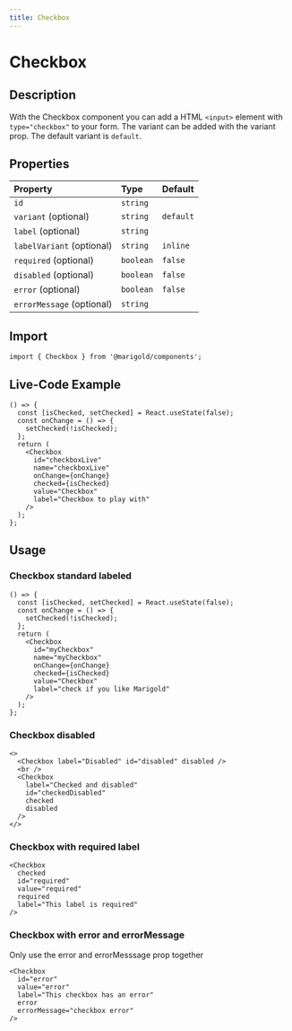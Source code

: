 ```yaml
---
title: Checkbox
---
```


# Checkbox

## Description

With the Checkbox component you can add a HTML `<input>` element with `type="checkbox"` to your form.
The variant can be added with the variant prop. The default variant is `default`.

## Properties

| Property                  | Type      | Default   |
| :------------------------ | :-------- | :-------- |
| `id`                      | `string`  |           |
| `variant` (optional)      | `string`  | `default` |
| `label` (optional)        | `string`  |           |
| `labelVariant` (optional) | `string`  | `inline`  |
| `required` (optional)     | `boolean` | `false`   |
| `disabled` (optional)     | `boolean` | `false`   |
| `error` (optional)        | `boolean` | `false`   |
| `errorMessage` (optional) | `string`  |           |

## Import

```tsx onlyCode
import { Checkbox } from '@marigold/components';
```

## Live-Code Example

```tsx expandCode
() => {
  const [isChecked, setChecked] = React.useState(false);
  const onChange = () => {
    setChecked(!isChecked);
  };
  return (
    <Checkbox
      id="checkboxLive"
      name="checkboxLive"
      onChange={onChange}
      checked={isChecked}
      value="Checkbox"
      label="Checkbox to play with"
    />
  );
};
```

## Usage

### Checkbox standard labeled

```tsx
() => {
  const [isChecked, setChecked] = React.useState(false);
  const onChange = () => {
    setChecked(!isChecked);
  };
  return (
    <Checkbox
      id="myCheckbox"
      name="myCheckbox"
      onChange={onChange}
      checked={isChecked}
      value="Checkbox"
      label="check if you like Marigold"
    />
  );
};
```

### Checkbox disabled

```tsx
<>
  <Checkbox label="Disabled" id="disabled" disabled />
  <br />
  <Checkbox
    label="Checked and disabled"
    id="checkedDisabled"
    checked
    disabled
  />
</>
```

### Checkbox with required label

```tsx
<Checkbox
  checked
  id="required"
  value="required"
  required
  label="This label is required"
/>
```

### Checkbox with error and errorMessage

Only use the error and errorMesssage prop together

```tsx
<Checkbox
  id="error"
  value="error"
  label="This checkbox has an error"
  error
  errorMessage="checkbox error"
/>
```
